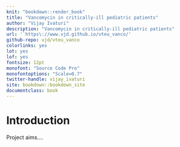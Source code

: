 ```yaml
---
knit: "bookdown::render_book"
title: "Vancomycin in critically-ill pediatric patients"
author: "Vijay Ivaturi"
description: "Vancomycin in critically-ill pediatric patients"
url: '`https\://www.vjd.github.io/vteu_vanco/'
github-repo: vjd/vteu_vanco
colorlinks: yes
lot: yes
lof: yes
fontsize: 12pt
monofont: "Source Code Pro"
monofontoptions: "Scale=0.7"
twitter-handle: vijay_ivaturi
site: bookdown::bookdown_site
documentclass: book
---
```


# Introduction {-}


Project aims....
